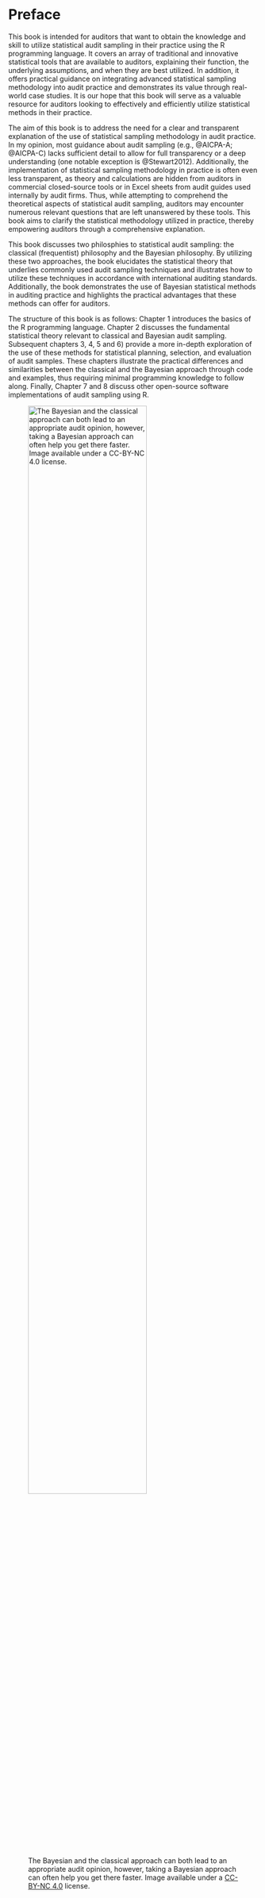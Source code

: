 # Preface {.unnumbered}

This book is intended for auditors that want to obtain the knowledge and skill
to utilize statistical audit sampling in their practice using the R programming
language. It covers an array of traditional and innovative statistical tools
that are available to auditors, explaining their function, the underlying
assumptions, and when they are best utilized. In addition, it offers practical
guidance on integrating advanced statistical sampling methodology into audit
practice and demonstrates its value through real-world case studies. It is our
hope that this book will serve as a valuable resource for auditors looking to
effectively and efficiently utilize statistical methods in their practice.

The aim of this book is to address the need for a clear and transparent
explanation of the use of statistical sampling methodology in audit practice. In
my opinion, most guidance about audit sampling (e.g., @AICPA-A; @AICPA-C) lacks
sufficient detail to allow for full transparency or a deep understanding (one
notable exception is @Stewart2012). Additionally, the implementation of
statistical sampling methodology in practice is often even less transparent, as
theory and calculations are hidden from auditors in commercial closed-source
tools or in Excel sheets from audit guides used internally by audit firms. Thus,
while attempting to comprehend the theoretical aspects of statistical audit
sampling, auditors may encounter numerous relevant questions that are left
unanswered by these tools. This book aims to clarify the statistical methodology
utilized in practice, thereby empowering auditors through a comprehensive
explanation.

This book discusses two philosphies to statistical audit sampling: the classical
(frequentist) philosophy and the Bayesian philosophy. By utilizing these two
approaches, the book elucidates the statistical theory that underlies commonly
used audit sampling techniques and illustrates how to utilize these techniques
in accordance with international auditing standards. Additionally, the book
demonstrates the use of Bayesian statistical methods in auditing practice and
highlights the practical advantages that these methods can offer for auditors.

The structure of this book is as follows: Chapter 1 introduces the basics of the
R programming language. Chapter 2 discusses the fundamental statistical theory
relevant to classical and Bayesian audit sampling. Subsequent chapters 3, 4, 5
and 6) provide a more in-depth exploration of the use of these methods for
statistical planning, selection, and evaluation of audit samples. These chapters
illustrate the practical differences and similarities between the classical and
the Bayesian approach through code and examples, thus requiring minimal
programming knowledge to follow along. Finally, Chapter 7 and 8 discuss other
open-source software implementations of audit sampling using R.

![The Bayesian and the classical approach can both lead to an appropriate audit opinion, however, taking a Bayesian approach can often help you get there faster. Image available under a [CC-BY-NC 4.0](https://creativecommons.org/licenses/by-nc/4.0/legalcode) license.](img/book_roads.png){fig-align="center" width=75%}

